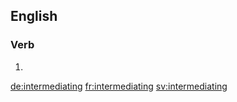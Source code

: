 
==English==

===Verb===
{{head|en}}

# {{present participle of|intermediate|lang=en}}

[[de:intermediating]]
[[fr:intermediating]]
[[sv:intermediating]]